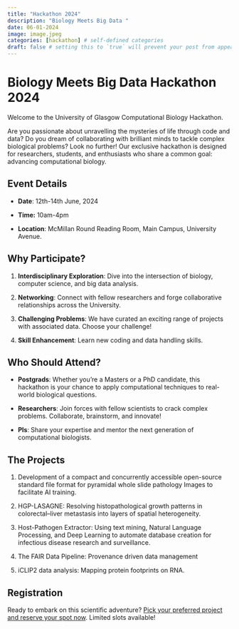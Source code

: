 ```yaml
---
title: "Hackathon 2024"
description: "Biology Meets Big Data "
date: 06-01-2024
image: image.jpeg
categories: [hackathon] # self-defined categories
draft: false # setting this to `true` will prevent your post from appearing on your listing page until you're ready!
---
```


# Biology Meets Big Data Hackathon 2024

Welcome to the University of Glasgow Computational Biology Hackathon. 

Are you passionate about unravelling the mysteries of life through code and data? Do you dream of collaborating with brilliant minds to tackle complex biological problems? Look no further! Our exclusive hackathon is designed for researchers, students, and enthusiasts who share a common goal: advancing computational biology.

## Event Details

-   **Date**: 12th-14th June, 2024

-   **Time:** 10am-4pm

-   **Location**: McMillan Round Reading Room, Main Campus, University Avenue.

## Why Participate?

1.  **Interdisciplinary Exploration**: Dive into the intersection of biology, computer science, and big data analysis.

2.  **Networking**: Connect with fellow researchers and forge collaborative relationships across the University.

3.  **Challenging Problems**: We have curated an exciting range of projects with associated data. Choose your challenge!

4.  **Skill Enhancement**: Learn new coding and data handling skills.

## Who Should Attend?

-   **Postgrads**: Whether you’re a Masters or a PhD candidate, this hackathon is your chance to apply computational techniques to real-world biological questions.

-   **Researchers**: Join forces with fellow scientists to crack complex problems. Collaborate, brainstorm, and innovate!

-   **PIs**: Share your expertise and mentor the next generation of computational biologists.

## The Projects

1.  Development of a compact and concurrently accessible open-source standard file format for pyramidal whole slide pathology Images to facilitate AI training.

2.  HGP-LASAGNE: Resolving histopathological growth patterns in colorectal–liver metastasis into layers of spatial heterogeneity.

3.  Host-Pathogen Extractor: Using text mining, Natural Language Processing, and Deep Learning to automate database creation for infectious disease research and surveillance.

4.  The FAIR Data Pipeline: Provenance driven data management

5.  iCLIP2 data analysis: Mapping protein footprints on RNA.\

## Registration

Ready to embark on this scientific adventure? [Pick your preferred project and reserve your spot now](https://forms.office.com/Pages/DesignPageV2.aspx?subpage=design&token=e40eb3bd3575491e830f41c7e50ce6d3&id=KVxybjp2UE-B8i4lTwEzyA7uhp5j0VVAm1l7G2aof01UNk9PSEdERVdZMFlRRUxOUUs1MjRKWFgyVy4u&analysis=false). Limited slots available!
